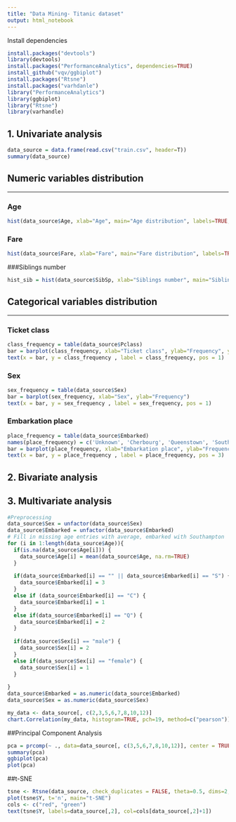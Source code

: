 ```yaml
---
title: "Data Mining- Titanic dataset"
output: html_notebook
---
```



Install dependencies
```r
install.packages("devtools")
library(devtools)
install.packages("PerformanceAnalytics", dependencies=TRUE)
install_github("vqv/ggbiplot")
install.packages("Rtsne")
install.packages("varhdanle")
library("PerformanceAnalytics")
library(ggbiplot)
library("Rtsne")
library(varhandle)
```

## 1. **Univariate analysis**


```r
data_source = data.frame(read.csv("train.csv", header=T))
summary(data_source)
```

## Numeric variables distribution
***

### Age

```r
hist(data_source$Age, xlab="Age", main="Age distribution", labels=TRUE, ylim = c(0,300), col = "grey")

```
### Fare

```r
hist(data_source$Fare, xlab="Fare", main="Fare distribution", labels=TRUE, ylim = c(0,1000), col = "grey")
```

###Siblings number

```r
hist_sib = hist(data_source$SibSp, xlab="Siblings number", main="Siblings number distribution", labels=TRUE, ylim = c(0,1000), col = "grey")


```

## Categorical variables distribution
***

### Ticket class


```r
class_frequency = table(data_source$Pclass)
bar = barplot(class_frequency, xlab="Ticket class", ylab="Frequency", ylim=c(0, 500))
text(x = bar, y = class_frequency , label = class_frequency, pos = 1)
```

### Sex
```r
sex_frequency = table(data_source$Sex)
bar = barplot(sex_frequency, xlab="Sex", ylab="Frequency")
text(x = bar, y = sex_frequency , label = sex_frequency, pos = 1)
```

### Embarkation place

```r
place_frequency = table(data_source$Embarked)
names(place_frequency) = c('Unknown', 'Cherbourg', 'Queenstown', 'Southampton')
bar = barplot(place_frequency, xlab="Embarkation place", ylab="Frequency", ylim = c(0,700), main="Places of embarkation distribution")
text(x = bar, y = place_frequency , label = place_frequency, pos = 3)
```
## 2. **Bivariate analysis**


## 3. **Multivariate analysis**

```r
#Preprocessing 
data_source$Sex = unfactor(data_source$Sex)
data_source$Embarked = unfactor(data_source$Embarked)
# Fill in missing age entries with average, embarked with Southampton
for (i in 1:length(data_source$Age)){
  if(is.na(data_source$Age[i])) {
    data_source$Age[i] = mean(data_source$Age, na.rm=TRUE)
  }
  
  if(data_source$Embarked[i] == "" || data_source$Embarked[i] == "S") {
    data_source$Embarked[i] = 3
  }
  else if (data_source$Embarked[i] == "C") {
    data_source$Embarked[i] = 1
  }
  else if(data_source$Embarked[i] == "Q") {
    data_source$Embarked[i] = 2
  }
  
  if(data_source$Sex[i] == "male") {
    data_source$Sex[i] = 2
  } 
  else if(data_source$Sex[i] == "female") {
    data_source$Sex[i] = 1
  }
  
}
data_source$Embarked = as.numeric(data_source$Embarked)
data_source$Sex = as.numeric(data_source$Sex)

my_data <- data_source[, c(2,3,5,6,7,8,10,12)]
chart.Correlation(my_data, histogram=TRUE, pch=19, method=c("pearson"))
```

##Principal Component Analysis

```r
pca = prcomp(~ ., data=data_source[, c(3,5,6,7,8,10,12)], center = TRUE,scale. = TRUE, na.action=na.omit)
summary(pca)
ggbiplot(pca)
plot(pca)
```
##t-SNE

```r
tsne <- Rtsne(data_source, check_duplicates = FALSE, theta=0.5, dims=2, perplexity=70, max_iter=3000, early_exag_coeff=12, stop_lying_iter=1200)
plot(tsne$Y, t='n', main="t-SNE")
cols <- c("red", "green")
text(tsne$Y, labels=data_source[,2], col=cols[data_source[,2]+1])
```

